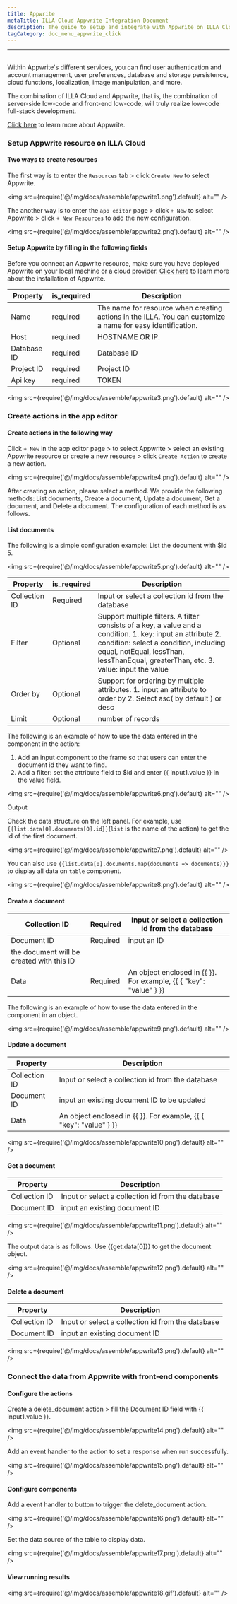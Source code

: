 ```yaml
---
title: Appwrite
metaTitle: ILLA Cloud Appwrite Integration Document
description: The guide to setup and integrate with Appwrite on ILLA Cloud
tagCategory: doc_menu_appwrite_click
---
```

---
## <Heading hidden>Appwrite Database</Heading>
Within Appwrite's different services, you can find user authentication and account management, user preferences, database and storage persistence, cloud functions, localization, image manipulation, and more. 

The combination of ILLA Cloud and Appwrite, that is, the combination of server-side low-code and front-end low-code, will truly realize low-code full-stack development.

[Click here](https://appwrite.io/docs/installation) to learn more about Appwrite.

### Setup Appwrite resource on ILLA Cloud

#### Two ways to create resources

The first way is to enter the `Resources` tab > click `Create New` to select Appwrite. 

<img src={require('@/img/docs/assemble/appwrite1.png').default} alt="" />

The another way is to enter the `app editor` page > click `+ New` to select Appwrite > click `+ New Resources` to add the new configuration. 

<img src={require('@/img/docs/assemble/appwrite2.png').default} alt="" />

#### Setup Appwrite by filling in the following fields

Before you connect an Appwrite resource, make sure you have deployed Appwrite on your local machine or a cloud provider. [Click here](https://appwrite.io/docs/installation) to learn more about the installation of Appwrite. 

| Property | is_required | Description |
| --- | --- | --- |
| Name | required | The name for resource when creating actions in the ILLA. You can customize a name for easy identification.  |
| Host | required | HOSTNAME OR IP.  |
| Database ID | required | Database ID |
| Project ID | required | Project ID |
| Api key | required | TOKEN |

<img src={require('@/img/docs/assemble/appwrite3.png').default} alt="" />

### Create actions in the app editor

#### Create actions in the following way

Click `+ New` in the app editor page > to select Appwrite > select an existing Appwrite resource or create a new resource > click `Create Action` to create a new action. 

<img src={require('@/img/docs/assemble/appwrite4.png').default} alt="" />

After creating an action, please select a method. We provide the following methods: List documents, Create a document, Update a document, Get a document, and Delete a document. The configuration of each method is as follows. 

#### List documents 

The following is a simple configuration example: List the document with $id 5. 

<img src={require('@/img/docs/assemble/appwrite5.png').default} alt="" />

| Property | is_required | Description |
| --- | --- | --- |
| Collection ID | Required | Input or select a collection id from the database |
| Filter | Optional | Support multiple filters. A filter consists of a key, a value and a condition. 1. key: input an attribute 2. condition: select a condition, including equal, notEqual, lessThan, lessThanEqual, greaterThan, etc. 3. value: input the value |
| Order by | Optional | Support for ordering by multiple attributes. 1. input an attribute to order by 2. Select asc( by default ) or desc |
| Limit | Optional | number of records |

The following is an example of how to use the data entered in the component in the action:

1. Add an input component to the frame so that users can enter the document id they want to find.  
2. Add a filter: set the attribute field to $id and enter {{ input1.value }} in the value field. 

<img src={require('@/img/docs/assemble/appwrite6.png').default} alt="" />

Output

Check the data structure on the left panel. For example, use `{{list.data[0].documents[0].id}}`(`list` is the name of the action) to get the id of the first document. 

<img src={require('@/img/docs/assemble/appwrite7.png').default} alt="" />

You can also use `{{list.data[0].documents.map(documents => documents)}}` to display all data on `table` component. 

<img src={require('@/img/docs/assemble/appwrite8.png').default} alt="" />

#### Create a document

| Collection ID | Required | Input or select a collection id from the database |
| --- | --- | --- |
| Document ID | Required | input an ID
the document will be created with this ID |
| Data | Required | An object enclosed in {{ }}. For example, {{ { "key": "value" } }} |

The following is an example of how to use the data entered in the component in an object. 

<img src={require('@/img/docs/assemble/appwrite9.png').default} alt="" />

#### Update a document 

| Property | Description |
| --- | --- |
| Collection ID | Input or select a collection id from the database |
| Document ID | input an existing document ID to be updated |
| Data | An object enclosed in {{ }}. For example, {{ { "key": "value" } }} |

<img src={require('@/img/docs/assemble/appwrite10.png').default} alt="" />

#### Get a document

| Property | Description |
| --- | --- |
| Collection ID | Input or select a collection id from the database |
| Document ID | input an existing document ID |

<img src={require('@/img/docs/assemble/appwrite11.png').default} alt="" />

The output data is as follows. Use {{get.data[0]}} to get the document object.

<img src={require('@/img/docs/assemble/appwrite12.png').default} alt="" />

#### Delete a document

| Property | Description |
| --- | --- |
| Collection ID | Input or select a collection id from the database |
| Document ID | input an existing document ID |

<img src={require('@/img/docs/assemble/appwrite13.png').default} alt="" />

### Connect the data from Appwrite with front-end components

#### Configure the actions

Create a delete_document action > fill the Document ID field with {{ input1.value }}. 

<img src={require('@/img/docs/assemble/appwrite14.png').default} alt="" />

Add an event handler to the action to set a response when run successfully. 

<img src={require('@/img/docs/assemble/appwrite15.png').default} alt="" />

#### Configure components

Add a event handler to button to trigger the delete_document action. 

<img src={require('@/img/docs/assemble/appwrite16.png').default} alt="" />

Set the data source of the table to display data. 

<img src={require('@/img/docs/assemble/appwrite17.png').default} alt="" />

#### View running results
<img src={require('@/img/docs/assemble/appwrite18.gif').default} alt="" />
